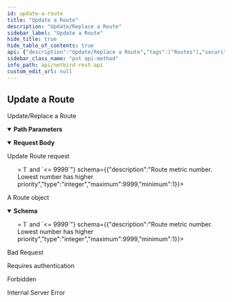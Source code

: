 ```yaml
---
id: update-a-route
title: "Update a Route"
description: "Update/Replace a Route"
sidebar_label: "Update a Route"
hide_title: true
hide_table_of_contents: true
api: {"description":"Update/Replace a Route","tags":["Routes"],"security":[{"BearerAuth":[]},{"TokenAuth":[]}],"parameters":[{"in":"path","name":"routeId","required":true,"schema":{"type":"string"},"description":"The unique identifier of a route"}],"requestBody":{"description":"Update Route request","content":{"application/json":{"schema":{"type":"object","properties":{"description":{"description":"Route description","type":"string"},"network_id":{"description":"Route network identifier, to group HA routes","type":"string","maxLength":40,"minLength":1},"enabled":{"description":"Route status","type":"boolean"},"peer":{"description":"Peer Identifier associated with route","type":"string"},"network":{"description":"Network range in CIDR format","type":"string"},"metric":{"description":"Route metric number. Lowest number has higher priority","type":"integer","maximum":9999,"minimum":1},"masquerade":{"description":"Indicate if peer should masquerade traffic to this route's prefix","type":"boolean"},"groups":{"description":"Route group tag groups","type":"array","items":{"type":"string"}}},"required":["id","description","network_id","enabled","peer","network","metric","masquerade","groups"],"title":"RouteRequest"}}}},"responses":{"200":{"description":"A Route object","content":{"application/json":{"schema":{"allOf":[{"type":"object","properties":{"id":{"description":"Route Id","type":"string"},"network_type":{"description":"Network type indicating if it is IPv4 or IPv6","type":"string"}},"required":["id","network_type"]},{"type":"object","properties":{"description":{"description":"Route description","type":"string"},"network_id":{"description":"Route network identifier, to group HA routes","type":"string","maxLength":40,"minLength":1},"enabled":{"description":"Route status","type":"boolean"},"peer":{"description":"Peer Identifier associated with route","type":"string"},"network":{"description":"Network range in CIDR format","type":"string"},"metric":{"description":"Route metric number. Lowest number has higher priority","type":"integer","maximum":9999,"minimum":1},"masquerade":{"description":"Indicate if peer should masquerade traffic to this route's prefix","type":"boolean"},"groups":{"description":"Route group tag groups","type":"array","items":{"type":"string"}}},"required":["id","description","network_id","enabled","peer","network","metric","masquerade","groups"],"title":"RouteRequest"}],"title":"Route"}}}},"400":{"description":"Bad Request","content":{}},"401":{"description":"Requires authentication","content":{}},"403":{"description":"Forbidden","content":{}},"500":{"description":"Internal Server Error","content":{}}},"method":"put","path":"/api/routes/{routeId}","servers":[{"url":"https://netbird.io","description":"Default server"}],"securitySchemes":{"BearerAuth":{"type":"http","scheme":"bearer","bearerFormat":"JWT"},"TokenAuth":{"type":"apiKey","in":"header","name":"Authorization","description":"Prefix the value with \\\"Token\\\" to indicate the custom authorization type"}},"jsonRequestBodyExample":{"description":"string","network_id":"string","enabled":true,"peer":"string","network":"string","metric":0,"masquerade":true,"groups":["string"]},"info":{"title":"NetBird REST API","description":"API to manipulate groups, rules, policies and retrieve information about peers and users","version":"0.0.1"},"postman":{"name":"Update a Route","description":{"content":"Update/Replace a Route","type":"text/plain"},"url":{"path":["api","routes",":routeId"],"host":["{{baseUrl}}"],"query":[],"variable":[{"disabled":false,"description":{"content":"(Required) The unique identifier of a route","type":"text/plain"},"type":"any","value":"","key":"routeId"}]},"header":[{"key":"Content-Type","value":"application/json"},{"key":"Accept","value":"application/json"}],"method":"PUT","body":{"mode":"raw","raw":"\"\"","options":{"raw":{"language":"json"}}},"auth":{"type":"bearer","bearer":[{"type":"any","value":"<Bearer Token>","key":"token"}]}}}
sidebar_class_name: "put api-method"
info_path: api/netbird-rest-api
custom_edit_url: null
---
```



## Update a Route



Update/Replace a Route

<details style={{"marginBottom":"1rem"}} data-collapsed={false} open={true}><summary style={{}}><strong>Path Parameters</strong></summary><div><ul><ParamsItem className={"paramsItem"} param={{"in":"path","name":"routeId","required":true,"schema":{"type":"string"},"description":"The unique identifier of a route"}}></ParamsItem></ul></div></details><MimeTabs><TabItem label={"application/json"} value={"application/json-schema"}><details style={{}} data-collapsed={false} open={true}><summary style={{"textAlign":"left"}}><strong>Request Body</strong></summary><div style={{"textAlign":"left","marginLeft":"1rem"}}><div style={{"marginTop":"1rem","marginBottom":"1rem"}}>

Update Route request

</div></div><ul style={{"marginLeft":"1rem"}}><SchemaItem collapsible={false} name={"description"} required={true} schemaName={"string"} qualifierMessage={undefined} schema={{"description":"Route description","type":"string"}}></SchemaItem><SchemaItem collapsible={false} name={"network_id"} required={true} schemaName={"string"} qualifierMessage={"**Possible values:** `non-empty` and `<= 40 characters`"} schema={{"description":"Route network identifier, to group HA routes","type":"string","maxLength":40,"minLength":1}}></SchemaItem><SchemaItem collapsible={false} name={"enabled"} required={true} schemaName={"boolean"} qualifierMessage={undefined} schema={{"description":"Route status","type":"boolean"}}></SchemaItem><SchemaItem collapsible={false} name={"peer"} required={true} schemaName={"string"} qualifierMessage={undefined} schema={{"description":"Peer Identifier associated with route","type":"string"}}></SchemaItem><SchemaItem collapsible={false} name={"network"} required={true} schemaName={"string"} qualifierMessage={undefined} schema={{"description":"Network range in CIDR format","type":"string"}}></SchemaItem><SchemaItem collapsible={false} name={"metric"} required={true} schemaName={"integer"} qualifierMessage={"**Possible values:** `>= 1` and `<= 9999`"} schema={{"description":"Route metric number. Lowest number has higher priority","type":"integer","maximum":9999,"minimum":1}}></SchemaItem><SchemaItem collapsible={false} name={"masquerade"} required={true} schemaName={"boolean"} qualifierMessage={undefined} schema={{"description":"Indicate if peer should masquerade traffic to this route's prefix","type":"boolean"}}></SchemaItem><SchemaItem collapsible={false} name={"groups"} required={true} schemaName={"string[]"} qualifierMessage={undefined} schema={{"description":"Route group tag groups","type":"array","items":{"type":"string"}}}></SchemaItem></ul></details></TabItem></MimeTabs><div><ApiTabs><TabItem label={"200"} value={"200"}><div>

A Route object

</div><div><MimeTabs schemaType={"response"}><TabItem label={"application/json"} value={"application/json"}><SchemaTabs><TabItem label={"Schema"} value={"Schema"}><details style={{}} data-collapsed={false} open={true}><summary style={{"textAlign":"left"}}><strong>Schema</strong></summary><div style={{"textAlign":"left","marginLeft":"1rem"}}></div><ul style={{"marginLeft":"1rem"}}><SchemaItem collapsible={false} name={"id"} required={true} schemaName={"string"} qualifierMessage={undefined} schema={{"description":"Route Id","type":"string"}}></SchemaItem><SchemaItem collapsible={false} name={"network_type"} required={true} schemaName={"string"} qualifierMessage={undefined} schema={{"description":"Network type indicating if it is IPv4 or IPv6","type":"string"}}></SchemaItem><SchemaItem collapsible={false} name={"description"} required={true} schemaName={"string"} qualifierMessage={undefined} schema={{"description":"Route description","type":"string"}}></SchemaItem><SchemaItem collapsible={false} name={"network_id"} required={true} schemaName={"string"} qualifierMessage={"**Possible values:** `non-empty` and `<= 40 characters`"} schema={{"description":"Route network identifier, to group HA routes","type":"string","maxLength":40,"minLength":1}}></SchemaItem><SchemaItem collapsible={false} name={"enabled"} required={true} schemaName={"boolean"} qualifierMessage={undefined} schema={{"description":"Route status","type":"boolean"}}></SchemaItem><SchemaItem collapsible={false} name={"peer"} required={true} schemaName={"string"} qualifierMessage={undefined} schema={{"description":"Peer Identifier associated with route","type":"string"}}></SchemaItem><SchemaItem collapsible={false} name={"network"} required={true} schemaName={"string"} qualifierMessage={undefined} schema={{"description":"Network range in CIDR format","type":"string"}}></SchemaItem><SchemaItem collapsible={false} name={"metric"} required={true} schemaName={"integer"} qualifierMessage={"**Possible values:** `>= 1` and `<= 9999`"} schema={{"description":"Route metric number. Lowest number has higher priority","type":"integer","maximum":9999,"minimum":1}}></SchemaItem><SchemaItem collapsible={false} name={"masquerade"} required={true} schemaName={"boolean"} qualifierMessage={undefined} schema={{"description":"Indicate if peer should masquerade traffic to this route's prefix","type":"boolean"}}></SchemaItem><SchemaItem collapsible={false} name={"groups"} required={true} schemaName={"string[]"} qualifierMessage={undefined} schema={{"description":"Route group tag groups","type":"array","items":{"type":"string"}}}></SchemaItem></ul></details></TabItem><TabItem label={"Example (from schema)"} value={"Example (from schema)"}><ResponseSamples responseExample={"{\n  \"id\": \"string\",\n  \"network_type\": \"string\",\n  \"description\": \"string\",\n  \"network_id\": \"string\",\n  \"enabled\": true,\n  \"peer\": \"string\",\n  \"network\": \"string\",\n  \"metric\": 0,\n  \"masquerade\": true,\n  \"groups\": [\n    \"string\"\n  ]\n}"} language={"json"}></ResponseSamples></TabItem></SchemaTabs></TabItem></MimeTabs></div></TabItem><TabItem label={"400"} value={"400"}><div>

Bad Request

</div><div></div></TabItem><TabItem label={"401"} value={"401"}><div>

Requires authentication

</div><div></div></TabItem><TabItem label={"403"} value={"403"}><div>

Forbidden

</div><div></div></TabItem><TabItem label={"500"} value={"500"}><div>

Internal Server Error

</div><div></div></TabItem></ApiTabs></div>
      